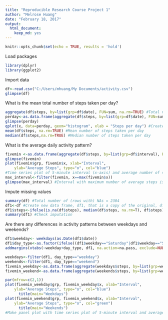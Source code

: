---
title: "Reproducible Research Course Project 1"
author: "Melrose Huang"
date: "February 18, 2017"
output: 
  html_document: 
    keep_md: yes
---

```{r setup, include=FALSE}
knitr::opts_chunk$set(echo = TRUE, results = 'hold')
```
Load packages
```{r}
library(dplyr)
library(ggplot2)
```
Import data
```{r}
df<-read.csv("C:/Users/mhuang/My Documents/activity.csv")
glimpse(df)
```
What is the mean total number of steps taken per day?
```{r}
aggregate(df$steps, by=list(grp=df$date), FUN=sum, na.rm=TRUE) #Total number of steps per day
perday<-as.data.frame(aggregate(df$steps, by=list(grp=df$date), FUN=sum, na.rm=T)) #Create data frame of table representing total # of steps per day
glimpse(perday)
qplot(x, data=perday, geom="histogram", xlab = "Steps per day") #Create histogram representing total number of steps per day
mean(df$steps, na.rm=TRUE) #Mean number of steps taken per day
median(df$steps,na.rm=TRUE) #Median number of steps taken per day
```
What is the average daily activity pattern?
```{r}
fivemin <-as.data.frame(aggregate(df$steps, by=list(grp=df$interval), FUN=mean, na.rm=T)) #Create data frame of table representing average # steps per interval
glimpse(fivemin)
plot(fivemin$grp, fivemin$x, xlab="Interval",
  	ylab="Average Steps", type="o", col="blue")
#Time series plot of 5-minute interval (x-axis) and average number of steps taken averaged across all days (y-axis)
max_interval<-filter(fivemin, x==max(fivemin$x))
glimpse(max_interval) #Interval with maximum number of average steps is 835.
```
Impute missing values
```{r}
summary(df) #Total number of (rows with) NAs = 2304
df1<-df #Create new data frame, df1, that is a copy of the original, df
df1$steps<-ifelse(is.na(df$steps), median(df$steps, na.rm=T), df$steps) #Replace NA steps value with median steps value (0) in the df1 data frame
summary(df1) #Check imputation
```
Are there any differences in activity patterns between weekdays and weekends?
```{r}
df1$weekday<- weekdays(as.Date(df1$date))
df1$day_type<-as.factor(ifelse((df1$weekday=="Saturday"|df1$weekday=="Sunday"), "weekend", "weekday")) #Create new factor variable w/ two levels (weekday and weekend)
addmargins(xtabs(~weekday+day_type, df1, na.action=na.pass, exclude=NULL)) #Check new variable by running crosstabs

weekdays<-filter(df1, day_type=="weekday")
weekends<-filter(df1, day_type=="weekend")
fivemin_weekday<-as.data.frame(aggregate(weekdays$steps, by=list(grp=weekdays$interval), FUN=mean, na.rm=T))
fivemin_weekend<-as.data.frame(aggregate(weekends$steps, by=list(grp=weekends$interval), FUN=mean, na.rm=T))

par(mfrow=c(2,1))
plot(fivemin_weekday$grp, fivemin_weekday$x, xlab="Interval",
  	ylab="Average Steps", type="o", col="blue")
      title(main="Weekdays")
plot(fivemin_weekend$grp, fivemin_weekend$x, xlab="Interval",
  	ylab="Average Steps", type="o", col="green")
      title(main="Weekends")
#Make panel plot with time series plot of 5-minute interval and average # steps across all weekday days or weekend days 
```
